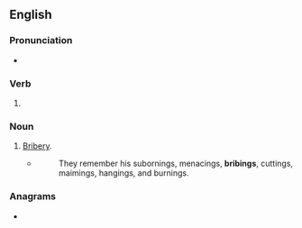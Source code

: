 ==English==

===Pronunciation===
* {{IPA|/ˈbɹaɪbɪŋ/|lang=en}}

===Verb===
{{head|en|verb form}}

# {{present participle of|bribe|lang=en|nocat=1}}

===Noun===
{{en-noun}}

# [[bribery|Bribery]].
#* {{w|William Cobbett}}
#*: They remember his subornings, menacings, '''bribings''', cuttings, maimings, hangings, and burnings.

===Anagrams===
* {{anagrams|en|a=bbgiinr|Gribbin|ribbing}}